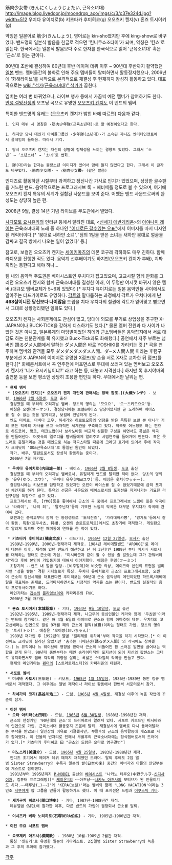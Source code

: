 筋肉少女帯 (きんにくしょうじょたい, 근육소녀대)
http://image.blog.livedoor.jp/moondrop_aco/imgs/c/3/c37e324d.jpg?width=512
우치다 유이치로(b) 키츠타카 후미히코(g) 오오츠키 켄지(v) 혼죠 토시야키(g)

약칭은 일본어로 筋少(きんしょう), 영어로는 kin-sho였지만 후에 king-show로 바꾸었다.
밴드명의 일본식 발음을 한글로 적으면 '킨니쿠쇼조타이'가 되며, 약칭은 '킨쇼'로 읽는다. 한국에서는 일본식 발음보다 주로 한자를 한국식으로 읽어 '근육소녀대' 혹은 '근소'로 읽는 편이다.

80년대 초반에 결성하여 80년대 후반 메이져 데뷔 이후 ~ 90년대 후반까지 활약했던 [[일본]] 밴드. 멤버들간의 불화로 인해 주요 멤버들이 탈퇴하면서 활동정지했으나, 2006년에 '화해라이브'를 시작으로 본격적으로 재결성 후 현재까지 왕성히 활동하고 있다. 대표곡으로는 [[wiki:"석가(근육소녀대)" 석가]]가 꼽힌다. 

멤버는 여러 번 바뀌었으나, 라이브 행사 등에서 가끔씩 예전 멤버가 참여하기도 한다. [[안녕 절망선생]]의 오프닝 곡으로 유명한 [[오오츠키 켄지]]도 이 밴드의 멤버.

특이한 밴드명의 유래는 (오오츠키 켄지가 밝힌 바에 따르면) 다음과 같다.
 1. 인디 데뷔 시 명칭은 ‹筋肉少年隊(근육소년대)›로 할 예정이었다고 한다.

 1. 하지만 당시 대인기 아이돌그룹인 ‹少年隊(소년대)›가 소속된 쟈니즈 엔터테인먼트에서 클레임이 들어옴. 따라서 기각.

 1. 당시 오오츠키 켄지는 자신의 성별에 정체성을 느끼는 경향도 있었다. 그래서 ‘소년’ → ‘소년소녀’ → ‘소녀’로 변화.

 1. 隊(대)라는 한자는 불량소년 이미지가 있어서 맘에 들지 않았다고 한다. 그래서 이 글자도 바꾸었다. ‹筋肉少女隊› → ‹筋肉少女'''帯'''› (같은 발음)

인디즈로 활동하던 시절부터 과격하고 정신나간 가사로 인기가 있었으며, 상당한 골수팬을 거느린 밴드. 음악적으로는 프로그래시브 록 + 헤비메틀 정도로 볼 수 있으며, 여기에 오오츠키 켄지 특유의 세계가 결합된 사운드를 보여 준다. 어쨌든 밴드 사운드로써의 완성도는 상당히 높은 편.

2008년 9월, 결성 14년 기념 라이브를 무도관에서 열었다.

[[사다모토 요시유키]]의 인터뷰 등에서 알려진 대로, <[[신세기 에반게리온]]>의 [[아야나미 레이]]는 근육소녀대의 노래 중 하나인 [http://www.youtube.com/watch?v=X5LBhhcY_ZE "어디로든 갈수있는 우표"]에서 이미지를 따서 디자인된 캐릭터이다.[* '붕대로 새하얀 소녀', '덤의 1일을 받은 소녀는 새하얀 붕대로 얼굴을 감싸고 결국 방에서 나오는 일이 없었다' 등.]

참고로, 보컬인 오오츠키 켄지는 [[세이키마츠]]의 데몬 코구레 각하와도 매우 친하다. 함께 라디오를 진행한 적도 있다. 음악계 선후배이기도 하지만(오오츠키 켄지가 후배), 괴짜끼리는 통한다고 해야 하나...

팀 내의 음악적 주도권은 베이시스트인 우치다가 잡고있으며, 고교시절 함께 만화를 그리던 오오츠키 켄지와 함께 근육소녀대를 결성한 이래, 이 두명만 여지껏 바뀌지 않은 멤버.(대규모 멤버교체가 5~6회 있었다) [* 우치다 유이치로는 일본 음악인들 사이에서도 알아주는 터프가이로도 유명하다. [[각트]]와 말다툼하는 과정에서 각트가 우치다에게 '''난 468살이니깐 당신보다 나이많음''' 드립을 치다 우치다의 철권에 각트가 얻어맞고 뻗으면서 그대로 상황정리됐던 일화도 있다.]

오오츠키 켄지는 사회문제에도 관심이 많고, 당대에 외모를 무기로 상업성을 추구한 X-JAPAN이나 BUCK-TICK을 강하게 디스하기도 했다.[* 물론 멤버 전원과 다 사이가 나빴던 것은 아니고, 일본록계의 마당발이었던 히데와 근소멤버들은 음악잡지에서 서로 대담도 하는 친분관계를 쭉 유지했고 Buck-Tick과도 화해했다.] 공연에서 자주 부르는 넘버인 踊るダメ人間에서 말하는 ダメ人間은 바로 YOSHIKI를 가리키는 것.[* 곡을 연주하며 멤버와 관객들 모두 ダメダメダメダメ人間、ダ~メ人間人間 이라는 후렴구 부분에선 X JAPAN의 이미지로 유명한 X점프(양 손을 서로 X자로 교차한 뒤 점프)를 한다.][* 화해콘서트에서 곡 연주전에 퍼포먼스로 무대에 쓰러져 있는 멤버보고 오오츠키 켄지가 '니가 요시키님이냐?' 라고 하는 등, 대놓고 저격한다.] 하지만 록 후지야마의 출연분 등을 보면 평소엔 상당히 조용한 편인듯 하다. 무대에서만 날뛰는 편.

 * '''현재 멤버'''
  * '''[오오츠키 켄지][* 오오츠키 켄지 개인에 관해서는 항목 참조.](大槻ケンヂ)''' - 보컬, [[1966년]] [[2월 6일]]생, [[도쿄]] 출신
   결성했을 때 부터의 오리지날 멤버. 당초의 명의는 '모요요', '오ㅡ츠키모요요'등.
   애칭은 오켄(オーケン). 결성당시에는 보컬&베이스 담당이었지만 곧 노래하며 베이스를 칠 수 없는 것을 알게되고, 보컬에 전념하게 된다.
   엔도 미치로, 마치다 코우, 하세가와 히로토모등의 영향을 받은 독특한 보컬 뿐 아니라 거의 모든 악곡의 가사를 쓰고 독자적인 세계관을 구축하고 있다. 작곡도 어느정도 하는 편으로 하드코어, 펑크, 테크노팝이나 보사노바등 비교적 심플한 구성을 하면서도 폭넓은 악곡을 만들어낸다. 머릿속의 멜로디를 멤버들에게 알려주고 시범연주를 들어가며 만든다. 혹은 콧노래로 흥얼거리는 것을 메인으로 하는 작곡스타일 때문에 크레딧 표기에 있어서 후에 작곡자 크레딧이 'OO&근육소녀대'로 통일된 원인이 되었다.
   작가, 배우, 탤런트로서도 왕성히 활동하는 중이다.
   2006년 7월 재가입.

  * '''우치다 유이치로(内田雄一郎)''' - 베이스, [[1966년]] [[2월 8일]]생, [[도쿄]] 출신
   결성했을 때 부터의 오리지날 멤버로서, 유일하게 밴드를 탈퇴한 적이 없다. 당초의 명의는 '유우(ゆう、ユウ)', '우치다 유우(内田ユウ)'등. 애칭은 웃치(ウッチー).
   결성당시에는 키보드를 담당하고 있었지만 오켄이 베이스를 칠 수 없었기때문에 급히 포지션 체인지를 하게 된다. 특유의 선굵은 사운드와 베이스로서의 포지션을 지켜나가는 기묘한 라인구성을 특징으로 삼고 있다.
   프로그레시브 록, [YMO]등을 좋아해서 근소의 곡 중에서 프로그레시브 느낌이 짙은 악곡이나 '라라미', '나의 죄', '탈주닌자'등의 기묘한 느낌의 악곡은 대부분 우치다가 작곡에 관여해 있다.
   오켄과는 중학교부터 함께 한 동창생으로 '도테친즈', '가라데바카뽕', '망가도'등에서 같이 활동. 특촬(토쿠사츠, 特撮. 오켄의 솔로프로젝트)에서도 초창기에 재적했다. 게임팬으로 알려져 있으며 주간 패미통에 연재를 한 적이 있다.

  * '''키츠타카 후미히코(橘高文彦)''' - 리드기타, [[1965년]] [[12월 27일]]생, [[오사카]] 출신
   1989년-1999년, 2006년-현재까지 재적중. 1984년 헤비메탈밴드 'AROUGE'로 메이져 데뷰한 이후, 재적해 있던 밴드가 해산하고 난 뒤 3년후인 1989년 부터 미시바 사토시를 대체하는 형태로 근소에 가입. "미시바군과 같이 할 수 있을 줄 알았는데 그가 관둬버려서"라고 후에 본인이 가입동기에 대해서 이야기했다. 애칭은 후밍(フーミン)
   초창기의 --밴드 내 얼굴 담당--[비주얼계]와 비슷한 의상, 메이크와 본인의 표현을 빌리자면 '성을 쌓는' 격한 기타솔로가 특징. 우치다 유이치로가 근소의 프로그레시브함, 오켄이 근소의 정신세계를 대표한다면 후미히코는 90년대 근소 음악성의 메인이었던 하드록/헤비메탈을 대표하는 존재로, 드라마틱하면서도 서정적인 악곡을 쓰는 편이다. 밴드의 실질적인 음악 프로듀서이기도 하다.
   메인기타는 [[깁슨]]의 [[플라잉브이]]와 카파리즌의 FVK.
   2006년 7월 재가입.

  * '''혼죠 토시야키(本城聡章)''' - 기타, [[1964년]] [[9월 10일]]생, [[도쿄]] 출신
   1982년-1985년, 1989년-현재까지 재적. 나고무의 중심인물인 케라와 함께 '우쵸텐'이라는 밴드에 참가했다. 같은 해 4월 6일의 라이브로 근소와 함께 아마추어 데뷰. 우치다의 고교선배라는 인연으로 결성 9개월 째의 근소에 겸직(兼職)이라는 형태로 가입. 당초의 명의는 '토시(トシ)'. 애칭은 '오이쨩(おいちゃん)'
   1989년 재가입 후 1992년의 앨범 '엘리제를 위하여'부터 작곡을 하기 시작했다.[* 이 이전에도 크레딧에 실리진 않았지만 '춤추는 다메닌겐(踊るダメ人間)'의 작곡에도 참여했다.] 뉴 뮤직이나 뉴 웨이브에 영향을 받아서 근소의 비뚤어진 팝 스러운 일면을 끌어내는 역할을 맡게 된다. 90년대 중반부터는 메인 송라이터적인 포지션이 되어 자신의 팝센스는 그대로 유지하면서도 멤버 각각의 취향을 살리는 폭넓은 스타일의 악곡을 만들고 있다.
   현재의 메인기타는 [[펜더]]의 [스트라토캐스터]와 카파리즌의 데린저.


 * '''서포트 멤버'''
  * '''미시바 사토시'''(三柴理) - 키보드, [[1965년]] [[1월 15일]]생, 1986년-1989년 동안 정규 멤버로서 재적했다. 그 이후에는 앨범 제작이나 라이브 활동에서 한번씩 서포터로서 참가.

  * '''하세가와 코지(長谷川浩二)''' - 드럼, [[1965년]] [[4월 4일]]생, 재결성 이후의 녹음 작업에 꾸준히 참가.


 * '''이전 멤버'''
  * '''오타 아키라(太田明)''' - 드럼, [[1965년]] [[6월 30일]]생, 1988년-1998년간 재적.
   근소의 전성기인 '90년대의 근소'의 드러머로서 알려져 있다. 서포트 키보드인 미시바와의 인연으로 가입. 근육소녀대 활동중지 즈음에 탈퇴. 재결성시에 멤버로 다시 들어와달라는 부탁을 받았으나 일신상의 이유로 거절했지만, 부활후의 근소의 음악활동에 게스트로 자주 참여했다. 이 인물의 빈자리로 인해서 부활후의 근육소녀대에는 정식멤버로서의 드러머가 없다.[* 키츠타카 후미히코 曰 "근소의 드럼은 오타로 영구결번"]

  * '''미노스케(美濃介)''' - 드럼, [[1965년]] [[4월 25일]]생, 1983년-1988년간 재적.
   인디즈 초기에서 메이져 데뷔 때까지 재적했던 드러머. 탈퇴 후에도 2집 앨범 Sister Strawberry의 수록곡 일본의 쌀(日本の米) 중간의 아버지와 아들의 만담부분에 게스트로 참여했다.
   1991년부터 1995년까지 [[P-MODEL]] 출신의 [[베이시스트]] '나카노 테루오(中野テルヲ-[[신디사이저]], 컴퓨터 프로그래밍)[* [[케이온!]]의 ~~아즈냥~~[[나카노 아즈사]]의 모티브가 된 인물이기도 하다.~~테루냥(…)~~]'와 'KERA(보컬)'라는 멤버와 함께 'LONG VACATION'이라는 3인조 [[시부야계]] 팝 그룹을 만들어 활동하기도 했다. 이 때 포지션은 드럼과 [[어쿠스틱 기타]].

  * '''세키구치 히로시(関口博史)''' - 기타, 1987년-1988년간 재적.
   데뷰앨범 仏陀L에 참가한 이후, 다른 밴드의 가입이 결정되서 근소를 탈퇴.

  * '''이시즈카 베라 노리히로(石塚BERA伯広)''' - 기타, 1985년-1986년간 재적. 


 * '''이전 주요 서포트 멤버'''

  * '''요코제키 아츠시(横関敦)''' - 1988년 10월-1989년 2월간 재적.
   통칭 '젯핑거'로 유명한 일본의 기타리스트. 2집앨범 Sister Strawberry의 녹음과 그 후의 투어에 참가했다.

 
{{{#!html
<object width="480" height="385"><param name="movie" value="http://www.youtube.com/v/Ldndy9UQpMo&hl=ko_KR&fs=1&"></param><param name="allowFullScreen" value="true"></param><param name="allowscriptaccess" value="always"></param><embed src="http://www.youtube.com/v/Ldndy9UQpMo&hl=ko_KR&fs=1&" type="application/x-shockwave-flash" allowscriptaccess="always" allowfullscreen="true" width="480" height="385"></embed></object>
}}}

[[각주]]
